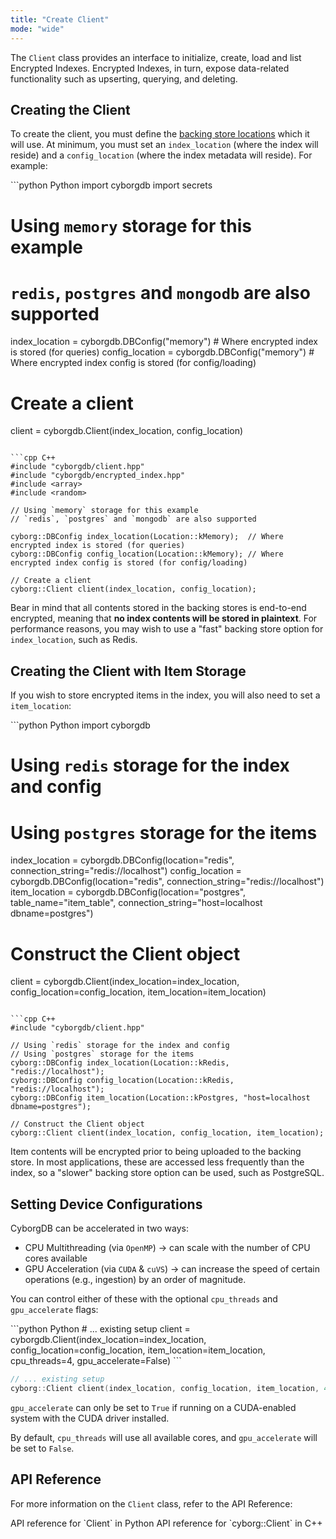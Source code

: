 ```yaml
---
title: "Create Client"
mode: "wide"
---
```


The `Client` class provides an interface to initialize, create, load and list Encrypted Indexes. Encrypted Indexes, in turn, expose data-related functionality such as upserting, querying, and deleting.

## Creating the Client

To create the client, you must define the [backing store locations](../get-started/about#backing-stores) which it will use. At minimum, you must set an `index_location` (where the index will reside) and a `config_location` (where the index metadata will reside). For example:

<CodeGroup>
```python Python
import cyborgdb
import secrets

# Using `memory` storage for this example
# `redis`, `postgres` and `mongodb` are also supported

index_location = cyborgdb.DBConfig("memory")  # Where encrypted index is stored (for queries)
config_location = cyborgdb.DBConfig("memory") # Where encrypted index config is stored (for config/loading)

# Create a client
client = cyborgdb.Client(index_location, config_location)
```

```cpp C++
#include "cyborgdb/client.hpp"
#include "cyborgdb/encrypted_index.hpp"
#include <array>
#include <random>

// Using `memory` storage for this example
// `redis`, `postgres` and `mongodb` are also supported

cyborg::DBConfig index_location(Location::kMemory);  // Where encrypted index is stored (for queries)
cyborg::DBConfig config_location(Location::kMemory); // Where encrypted index config is stored (for config/loading)

// Create a client
cyborg::Client client(index_location, config_location);
```
</CodeGroup>

Bear in mind that all contents stored in the backing stores is end-to-end encrypted, meaning that **no index contents will be stored in plaintext**. For performance reasons, you may wish to use a "fast" backing store option for `index_location`, such as Redis.

## Creating the Client with Item Storage

If you wish to store encrypted items in the index, you will also need to set a `item_location`:

<CodeGroup>
```python Python
import cyborgdb

# Using `redis` storage for the index and config
# Using `postgres` storage for the items
index_location = cyborgdb.DBConfig(location="redis", connection_string="redis://localhost")
config_location = cyborgdb.DBConfig(location="redis", connection_string="redis://localhost")
item_location = cyborgdb.DBConfig(location="postgres", table_name="item_table", connection_string="host=localhost dbname=postgres")

# Construct the Client object
client = cyborgdb.Client(index_location=index_location, 
                            config_location=config_location,
                            item_location=item_location)
```

```cpp C++
#include "cyborgdb/client.hpp"

// Using `redis` storage for the index and config
// Using `postgres` storage for the items
cyborg::DBConfig index_location(Location::kRedis, "redis://localhost");
cyborg::DBConfig config_location(Location::kRedis, "redis://localhost");
cyborg::DBConfig item_location(Location::kPostgres, "host=localhost dbname=postgres");

// Construct the Client object
cyborg::Client client(index_location, config_location, item_location);
```
</CodeGroup>

Item contents will be encrypted prior to being uploaded to the backing store. In most applications, these are accessed less frequently than the index, so a "slower" backing store option can be used, such as PostgreSQL.

## Setting Device Configurations

CyborgDB can be accelerated in two ways:

- CPU Multithreading (via `OpenMP`) -> can scale with the number of CPU cores available
- GPU Acceleration (via `CUDA` & `cuVS`) -> can increase the speed of certain operations (e.g., ingestion) by an order of magnitude.

You can control either of these with the optional `cpu_threads` and `gpu_accelerate` flags:

<CodeGroup>
```python Python
# ... existing setup
client = cyborgdb.Client(index_location=index_location, 
                            config_location=config_location,
                            item_location=item_location,
                            cpu_threads=4,
                            gpu_accelerate=False)
```

```cpp C++
// ... existing setup
cyborg::Client client(index_location, config_location, item_location, 4, false);
```
</CodeGroup>

<Info>`gpu_accelerate` can only be set to `True` if running on a CUDA-enabled system with the CUDA driver installed.</Info>

By default, `cpu_threads` will use all available cores, and `gpu_accelerate` will be set to `False`.

## API Reference

For more information on the `Client` class, refer to the API Reference:

<CardGroup cols={2}>
    <Card title="Python API Reference" href="../../api-reference/python/client" icon="python">
        API reference for `Client` in Python
    </Card>
    <Card title="C++ API Reference" href="../../api-reference/cpp/client" icon="brackets-curly">
        API reference for `cyborg::Client` in C++
    </Card>
</CardGroup>
